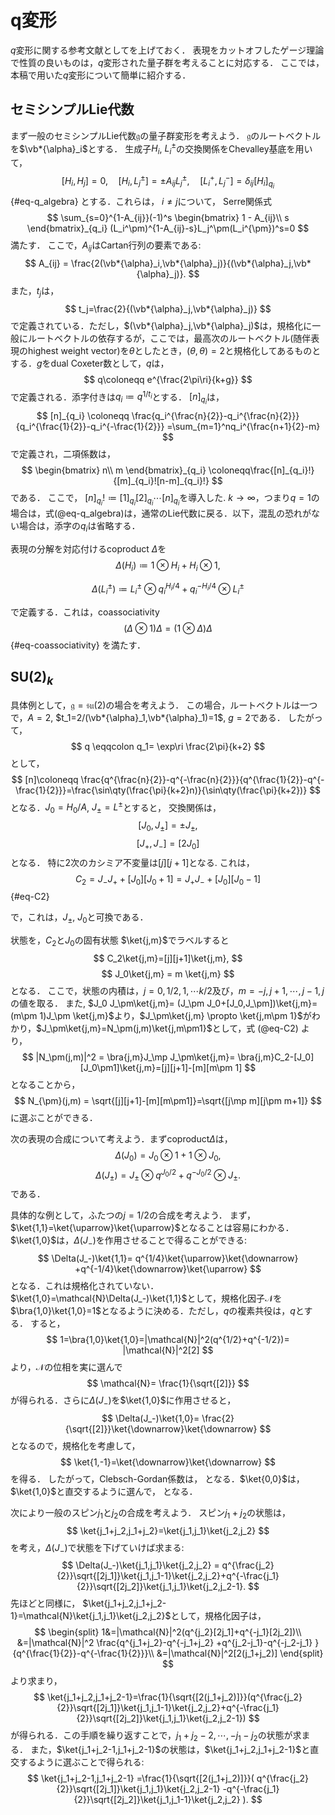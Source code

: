 
# q変形 {#sec-q_deformation}

$q$変形に関する参考文献として\cite{Bonatsos:1999xj,Ardonne2010ClebschGordanA6}を上げておく．
表現をカットオフしたゲージ理論で性質の良いものは，$q$変形された量子群を考えることに対応する．
ここでは，本稿で用いた$q$変形について簡単に紹介する．

## セミシンプルLie代数
まず一般のセミシンプルLie代数$\mathfrak{g}$の量子群変形を考えよう．
$\mathfrak{g}$のルートベクトルを$\vb*{\alpha}_i$とする．
生成子$H_i$, $L_i^\pm$の交換関係をChevalley基底を用いて，
$$
  [H_i,H_j]=0,\quad
  [H_i,L_j^\pm] = \pm A_{ij}L_{j}^\pm,\quad
  [L_i^+,L_j^-]=\delta_{ij}[H_i]_{q_i}
$${#eq-q_algebra}
とする．これらは，
$i\neq j$について， Serre関係式
$$
  \sum_{s=0}^{1-A_{ij}}(-1)^s
  \begin{bmatrix}
    1 - A_{ij}\\
    s
  \end{bmatrix}_{q_i}
  (L_i^\pm)^{1-A_{ij}-s}L_j^\pm(L_i^{\pm})^s=0
$$
満たす．
ここで，$A_{ij}$はCartan行列の要素である:
$$
  A_{ij} = \frac{2(\vb*{\alpha}_i,\vb*{\alpha}_j)}{(\vb*{\alpha}_j,\vb*{\alpha}_j)}.
$$
また，$t_j$は，
$$
  t_j=\frac{2}{(\vb*{\alpha}_j,\vb*{\alpha}_j)}
$$
で定義されている．ただし，$(\vb*{\alpha}_j,\vb*{\alpha}_j)$は，規格化に一般にルートベクトルの依存するが，ここでは，最高次のルートベクトル(随伴表現のhighest weight vector)を$\theta$としたとき，$(\theta,\theta)=2$と規格化してあるものとする．$g$をdual Coxeter数\footnote{コルートを$\vb*{\alpha}^{\lor}_i=2\vb*{\alpha}_i/(\vb*{\alpha}_i,\vb*{\alpha}_i)$と定義する．すると$a_i^{\lor}$を非負の整数として，$\theta=\sum_{i=1}^ra_i^{\lor}\vb*{\alpha}^{\lor}_i$と展開できる．ここで，$r$は，Lie代数のランクである．dual Coxeter数は$g\coloneqq\sum_{i=1}^r a^{\lor}_{i}+1$と定義される．}として，$q$は，
$$
  q\coloneqq e^{\frac{2\pi\ri}{k+g}}
$$
で定義される．添字付きは$q_i\coloneqq q^{1/t_i}$とする．
$[n]_{q_i}$は，
$$
  [n]_{q_i} \coloneqq \frac{q_i^{\frac{n}{2}}-q_i^{\frac{n}{2}}}{q_i^{\frac{1}{2}}-q_i^{-\frac{1}{2}}}
  =\sum_{m=1}^nq_i^{\frac{n+1}{2}-m}
$$
で定義され，二項係数は，
$$
  \begin{bmatrix}
    n\\
    m
  \end{bmatrix}_{q_i}
  \coloneqq\frac{[n]_{q_i}!}{[m]_{q_i}![n-m]_{q_i}!}
$$
である．
ここで，
$[n]_{q_i}!\coloneqq[1]_{q_i}[2]_{q_i}\cdots [n]_{q_i}$を導入した.
$k\to\infty$，つまり$q=1$の場合は，式(@eq-q_algebra)は，通常のLie代数に戻る．以下，混乱の恐れがない場合は，添字の$q_i$は省略する．


表現の分解を対応付けるcoproduct $\Delta$を
$$
  \Delta(H_i)\coloneqq 1\otimes H_i+H_i\otimes 1,
$$

$$
  \Delta(L_i^\pm)\coloneqq L_i^\pm\otimes q_i^{H_i/4}+q_{i}^{-H_i/4}\otimes L_i^\pm
$$

で定義する．これは，coassociativity
$$
  ( \Delta\otimes1)\Delta=(1\otimes \Delta)\Delta
$${#eq-coassociativity}
を満たす．
\begin{question}
  式(@eq-coassociativity)を$L_i^\pm$の場合に確かめよ．
  つまり，$( \Delta\otimes1)\Delta(L_i^\pm)=(1\otimes \Delta)\Delta(L_i^\pm)$を示せ．
\end{question}
<!-- 

% \begin{align}
%   \Delta(L_i^-)&= L_i^-\otimes q_i^{H_i/4}+q_{i}^{-H_i/4}\otimes L_i^-,\\
%   \Delta^2(L_i^-)&= L_i^-\otimes q_i^{H_i/4}\otimes q_i^{H_i/4}
%   + q_{i}^{-H_i/4}\otimes L_i^-\otimes q_i^{H_i/4}+
%   q_{i}^{-H_i/4}\otimes q_{i}^{-H_i/4}\otimes L_i^-,\\
% \end{align}
% $$
%   \Delta^n(L_i^-)=\sum_{k=0}(\otimes q_i^{-H_i/4})^{k}\otimes L_i^-(\otimes q_i^{-H_i/4})^{n-k}
% $$

% %また，$\Delta([-,-])=([\Delta(-),\Delta(-)])$を満たす．
% $$
% L_-(++++)=
% q^{-3/4}(-+++)
% +q^{-1/4}(+-++)
% +q^{1/4}(++-+)
% +q^{3/4}(+++-)
% $$
% $$
%   L_-^2(+++++)=
%   (q^{-3/4}q^{-3/4}+q^{-1/4}q^{-1/4})(--++)
%   +(q^{-1/4}q^{-3/4}+q^{-1/4}q^{1/4})(-+-+)
%   +(q^{1/4}q^{-3/4}+q^{-1/4}q^{3/4})(-++-)
%   +(q^{-1/4}q^{-1/4}+q^{1/4}q^{1/4})(+--+)
%   +(q^{1/4}q^{-1/4}+q^{1/4}q^{3/4})(+-+-)
%   +(q^{1/4}q^{1/4}+q^{3/4}q^{3/4})(++--)
%     $$

% $$
%   L_-^3(+++++)=
%   q^{-3/4}(q^{-3/4}q^{-3/4}+q^{-1/4}q^{-1/4})(---+)
%   +q^{-1/4}(q^{-1/4}q^{-3/4}+q^{-1/4}q^{1/4})(---+)
%   +q^{1/4}(q^{-1/4}q^{-1/4}+q^{1/4}q^{1/4})(---+)
%   + q^{-1/4} (q^{-3/4}q^{-3/4}+q^{-1/4}q^{-1/4})(--+-)
%   +q^{-1/4}(q^{1/4}q^{-3/4}+q^{-1/4}q^{3/4})(--+-)
%   +q^{1/4}(q^{1/4}q^{-1/4}+q^{1/4}q^{3/4})(--+-)
%   +q^{-1/4}(q^{-1/4}q^{-3/4}+q^{-1/4}q^{1/4})(-+--)
%   +q^{1/4}(q^{1/4}q^{-3/4}+q^{-1/4}q^{3/4})(-+--)
%   +q^{1/4}(q^{1/4}q^{1/4}+q^{3/4}q^{3/4})(-+--)
%   +q^{1/4}(q^{1/4}q^{-1/4}+q^{1/4}q^{3/4})(+---)
%   +q^{-1/4}(q^{-1/4}q^{-1/4}+q^{1/4}q^{1/4})(+---)
%   +q^{3/4}(q^{1/4}q^{1/4}+q^{3/4}q^{3/4})(+---)
% $$

% $$
%   (L_-)_k(s_1s_2\cdots s_n)=q^{(\sum_{i=1}^{k-1}s_i-\sum_{i=k+1}^{n}s_i)/4}(s_1s_2\cdots s_{k-1}\bar{s}_ks_{k+1}\cdots s_n)
% $$-->



## $\mathrm{SU}(2)_k$

具体例として，$\mathfrak{g}=\mathfrak{su}(2)$の場合を考えよう．
この場合，ルートベクトルは一つで，$A=2$, $t_1=2/(\vb*{\alpha}_1,\vb*{\alpha}_1)=1$, $g=2$である．
したがって，
$$
  q \eqqcolon q_1= \exp\ri \frac{2\pi}{k+2}
$$
として，
$$
  [n]\coloneqq  \frac{q^{\frac{n}{2}}-q^{-\frac{n}{2}}}{q^{\frac{1}{2}}-q^{-\frac{1}{2}}}=\frac{\sin\qty(\frac{\pi}{k+2}n)}{\sin\qty(\frac{\pi}{k+2})}
$$
となる．$J_0=H_0/A$, $J_\pm=L^\pm$とすると，
交換関係は，
$$
  [J_0,J_\pm]= \pm J_{\pm},
$$
$$
  [J_+,J_-]=  [2J_{0}]
$$
となる．
特に$2$次のカシミア不変量は$[j][j+1]$となる.
これは，
$$
 C_2= J_-J_++[J_0][J_0+1]=
 J_+J_-+[J_0][J_0-1]
$${#eq-C2}

で，これは，$J_{\pm}$, $J_0$と可換である．
\begin{question}
  $[C_2,J_\pm]=0$, $[C_2,J_0]=0$を示せ．
\end{question}

状態を，$C_2$と$J_0$の固有状態
$\ket{j,m}$でラベルすると
$$
  C_2\ket{j,m}=[j][j+1]\ket{j,m},
$$
$$
  J_0\ket{j,m} = m \ket{j,m}
$$
となる．
ここで，状態の内積は，$j=0,1/2,1,\cdots k/2$及び，$m=-j,j+1,\cdots, j-1,j$の値を取る．
また, $J_0 J_\pm\ket{j,m}= (J_\pm J_0+[J_0,J_\pm])\ket{j,m}=(m\pm 1)J_\pm \ket{j,m}$より，$J_\pm\ket{j,m} \propto  \ket{j,m\pm 1}$がわかり，$J_\pm\ket{j,m}=N_\pm(j,m)\ket{j,m\pm1}$として，式 (@eq-C2) より，
$$
  |N_\pm(j,m)|^2 =  \bra{j,m}J_\mp J_\pm\ket{j,m}=
  \bra{j,m}C_2-[J_0][J_0\pm1]\ket{j,m}=[j][j+1]-[m][m\pm 1]
$$
となることから，
$$
  N_{\pm}(j,m) = \sqrt{[j][j+1]-[m][m\pm1]}=\sqrt{[j\mp m][j\pm m+1]}
$$
に選ぶことができる．

次の表現の合成について考えよう．まずcoproduct$\Delta$は，
$$
  \Delta(J_0)= J_0\otimes 1 + 1\otimes J_0,
$$$$
  \Delta(J_\pm)= J_\pm\otimes q^{J_0/2} + q^{-J_0/2} \otimes J_\pm.
$$
である．
\begin{question}
coproductと交換子$[-,-]$は作用の順番によらないことを示せ．つまり，
$\Delta([J_i,J_j]) = [\Delta(J_i),\Delta(J_j) ]$を示せ．
\end{question}

具体的な例として，ふたつの$j=1/2$の合成を考えよう．
まず，$\ket{1,1}=\ket{\uparrow}\ket{\uparrow}$となることは容易にわかる．
$\ket{1,0}$は，$\Delta(J_-)$を作用させることで得ることができる:
$$
  \Delta(J_-)\ket{1,1}=
  q^{1/4}\ket{\uparrow}\ket{\downarrow}
  +q^{-1/4}\ket{\downarrow}\ket{\uparrow}
$$
となる．これは規格化されていない．$\ket{1,0}=\mathcal{N}\Delta(J_-)\ket{1,1}$として，規格化因子$\mathcal{N}$を
$\bra{1,0}\ket{1,0}=1$となるように決める．ただし，$q$の複素共役は，$q$とする．
すると，
$$
  1=\bra{1,0}\ket{1,0}=|\mathcal{N}|^2(q^{1/2}+q^{-1/2})=
  |\mathcal{N}|^2[2]
$$
より，$\mathcal{N}$の位相を実に選んで
$$
  \mathcal{N}= \frac{1}{\sqrt{[2]}}
$$
が得られる．さらに$\Delta(J_-)$を$\ket{1,0}$に作用させると，
$$
  \Delta(J_-)\ket{1,0}=
  \frac{2}{\sqrt{[2]}}\ket{\downarrow}\ket{\downarrow}
$$
となるので，規格化を考慮して，
$$
  \ket{1,-1}=\ket{\downarrow}\ket{\downarrow}
$$
を得る．
したがって，Clebsch-Gordan係数は，
\begin{align}
  \bra{1,1}\ket{\frac{1}{2},\frac{1}{2},\frac{1}{2},\frac{1}{2}}_q&=1,\\
  \bra{1,0}\ket{\frac{1}{2},\frac{1}{2},\frac{1}{2},-\frac{1}{2}}_q&=\frac{q^{\frac{1}{4}}}{\sqrt{[2]}},\\
  \bra{1,0}\ket{\frac{1}{2},\frac{1}{2},-\frac{1}{2},\frac{1}{2}}_q&
  =\frac{q^{-\frac{1}{4}}}{\sqrt{[2]}},\\
  \bra{1,-1}\ket{\frac{1}{2},\frac{1}{2},-\frac{1}{2},-\frac{1}{2}}_q&=1
\end{align}
となる．$\ket{0,0}$は，$\ket{1,0}$と直交するように選んで，
\begin{align}
  \ket{0,0}=  \frac{q^{-1/4}}{\sqrt{[2]}}\ket{\uparrow}\ket{\downarrow}
  -\frac{q^{1/4}}{\sqrt{[2]}}\ket{\downarrow}\ket{\uparrow}
\end{align}
となる．

次により一般のスピン$j_1$と$j_2$の合成を考えよう．
スピン$j_1+j_2$の状態は，
$$
  \ket{j_1+j_2,j_1+j_2}=\ket{j_1,j_1}\ket{j_2,j_2}
$$
を考え，$\Delta(J_-)$で状態を下げていけば求まる:
$$
  \Delta(J_-)\ket{j_1,j_1}\ket{j_2,j_2}
  = 
  q^{\frac{j_2}{2}}\sqrt{[2j_1]}\ket{j_1,j_1-1}\ket{j_2,j_2}+q^{-\frac{j_1}{2}}\sqrt{[2j_2]}\ket{j_1,j_1}\ket{j_2,j_2-1}.
$$
先ほどと同様に，
$\ket{j_1+j_2,j_1+j_2-1}=\mathcal{N}\ket{j_1,j_1}\ket{j_2,j_2}$として，規格化因子は，
$$
  \begin{split}
    1&=|\mathcal{N}|^2(q^{j_2}[2j_1]+q^{-j_1}[2j_2])\\
    &=|\mathcal{N}|^2
      \frac{q^{j_1+j_2}-q^{-j_1+j_2}
      +q^{j_2-j_1}-q^{-j_2-j_1}
      }{q^{\frac{1}{2}}-q^{-\frac{1}{2}}}\\
    &=|\mathcal{N}|^2[2(j_1+j_2)]
  \end{split}
$$
より求まり，
$$
  \ket{j_1+j_2,j_1+j_2-1}=\frac{1}{\sqrt{[2(j_1+j_2)]}}(q^{\frac{j_2}{2}}\sqrt{[2j_1]}\ket{j_1,j_1-1}\ket{j_2,j_2}+q^{-\frac{j_1}{2}}\sqrt{[2j_2]}\ket{j_1,j_1}\ket{j_2,j_2-1})
$$
が得られる．この手順を繰り返すことで，$j_1+j_2-2,\cdots,-j_1-j_2$の状態が求まる．
また，$\ket{j_1+j_2-1,j_1+j_2-1}$の状態は，$\ket{j_1+j_2,j_1+j_2-1}$と直交するように選ぶことで得られる:
$$
  \ket{j_1+j_2-1,j_1+j_2-1}
  =\frac{1}{\sqrt{[2(j_1+j_2)]}}(
    q^{\frac{j_2}{2}}\sqrt{[2j_1]}\ket{j_1,j_1}\ket{j_2,j_2-1}  
  -q^{-\frac{j_1}{2}}\sqrt{[2j_2]}\ket{j_1,j_1-1}\ket{j_2,j_2}
  ).
$$

\begin{question}
$3$つの$j=1/2$を合成して，
  \begin{align}
    [F_{\frac{1}{2}}^{\frac{1}{2}\frac{1}{2}\frac{1}{2}}]_{00}&=-\frac{1}{[2]},\quad
    [F_{\frac{1}{2}}^{\frac{1}{2}\frac{1}{2}\frac{1}{2}}]_{11}=\frac{1}{[2]},\\
    [F_{\frac{1}{2}}^{\frac{1}{2}\frac{1}{2}\frac{1}{2}}]_{01}&=\frac{\sqrt{[3]}}{[2]},\quad
    [F_{\frac{1}{2}}^{\frac{1}{2}\frac{1}{2}\frac{1}{2}}]_{10}=\frac{\sqrt{[3]}}{[2]}
  \end{align}
  を示せ．
\end{question}

<!-- 
% \subsubsection{一般的なClebsch-Gordan係数}
% $$
%   \ket*{j_c,m_c} = \sum_{m_a,m_b}\ket*{j_a,m_a} \ket*{j_b,m_b}\braket{j_am_a\, j_bm_b}{j_c,m_c}
% $$
% の両辺に，$J_\pm$を作用させると，
% $$
%   \begin{split}
%     &\sqrt{[j_c\mp m_c][j_c\pm m_c+1]}\sum_{m_a,m_b}\ket*{j_a,m_a} \ket*{j_b,m_b}\braket{j_am_a\, j_bm_b}{j_c,m_c\pm1}\\
%     &= \sum_{m_a,m_b}\Bigl(
%       \sqrt{[j_a\mp m_a][j_a\pm m_a+1]}q^{\frac{j_b}{2}}\ket*{j_a,m_a\pm1}\ket*{j_b,m_b}\braket{j_am_a\, j_bm_b}{j_c,m_c}\\
%       &+ \sqrt{[j_b\mp m_b][j_b\pm m_b+1]}q^{-\frac{j_a}{2}}\ket*{j_a,m_a}\ket*{j_b,m_b\pm1}\braket{j_am_a\, j_bm_b}{j_c,m_c}
%       \Bigr)\\ 
%       &= \sum_{m_a,m_b}\Bigl(
%         \sqrt{[j_a \mp m_a+1][j_a \pm m_a]}q^{\frac{j_b}{2}}\ket*{j_a,m_a}\ket*{j_b,m_b}\braket{j_am_a\mp1\, j_bm_b}{j_c,m_c}\\
%         &+ \sqrt{[j_b \mp m_b+1][j_b \pm m_b]}q^{-\frac{j_a}{2}}\ket*{j_a,m_a}\ket*{j_b,m_b}\braket{j_am_a\, j_bm_b\mp1}{j_c,m_c}
%         \Bigr)
%     \end{split}
% $$
% となる．両辺を比べると，漸化式
% $$
%   \begin{split}
%     &\sqrt{[j_c\mp m_c][j_c\pm m_c+1]}\braket{j_am_a\, j_bm_b}{j_c,m_c\pm1}
%     \\
%     &=
%     q^{\frac{j_b}{2}}\sqrt{[j_a \mp m_a+1][j_a \pm m_a]}\braket{j_am_a\mp1\, j_bm_b}{j_c,m_c}\\
%     &\quad+ q^{-\frac{j_a}{2}}\sqrt{[j_b \mp m_b+1][j_b \pm m_b]}\braket{j_am_a\, j_bm_b\mp1}{j_c,m_c}
%   \end{split}
% $$
% が得られる．


% \subsection{\texorpdfstring{$\mathrm{SU}(3)_k$}{SU(3)k}}
% 次に$\mathfrak{g}=\mathfrak{su}(3)$を考える．
% $$
%   A_{ij} =\begin{pmatrix}
%     2 & -1\\
%     -1 & 2
%   \end{pmatrix}
% $$
% $t_i=1$, $g=3$である．したがって，
% $$
%   q \eqqcolon q_i= \exp\ri \frac{2\pi}{k+3}
% $$

% \begin{align}
%   [H_i,H_j]&=0,\\
%   [H_i,L_j^\pm] &= \pm A_{ij}L_{j}^\pm,\\
%   [L_i^+,L_j^-]&=\delta_{ij}[H_i]
% \end{align}

% $$
%   (L_1^\pm)^{2}L_2^\pm
%   -[2]
%   (L_1^\pm)L_2^\pm(L_1^{\pm})
%   +
%   L_2^\pm(L_1^{\pm})^2=0
% $$

% \begin{align}
%   L_3^+&\coloneqq a L_1^+L_2^+-bL_2^+L_1^+,\\
%   L_3^-&\coloneqq cL_2^-L_1^--dL_1^-L_2^-
% \end{align}
% $$
%   \begin{split}
%     [L_3^+,L_3^-]&=[aL_1^+L_2^+-bL_2^+L_1^+,cL_2^-L_1^--dL_1^-L_2^-]\\
%     &=
%     L_1^+L_1^-(ac [H_2+1] -da [H_2]-bc[H_2]
%     +bd [H_2-1]
%     )\\
%     &+L_2^+L_2^-(+ac [H_1-1]-da[H_1]-bc [H_1]+bd [H_1+1])\\
%     &+(da+bc)[H_1][H_2]
%     -bd [H_1][H_2-1]
%     -ac [H_1-1][H_2]
%   \end{split}
% $$
% $$
%   acq^{1/2}  +bdq^{-1/2}  -(ad+bc)=0
% $$

% $$
%   \begin{split}
%     [L_3^+,L_3^-]&=[aL_1^+L_2^+-bL_2^+L_1^+,cL_2^-L_1^--dL_1^-L_2^-]\\
%     &=
%     +ac\Bigl((q^{1/2}  +q^{-1/2})[H_1][H_2]
%     - [H_1][H_2-1]
%     - [H_1-1][H_2]
%     \Bigr)\\
%     &=ac[H_1+H_2]\\
%   \end{split}
% $$
% $$
%   acq^{1/2}  +bdq^{-1/2}  -(ad+bc)=0
% $$
% $$
%   +ac q^{-1/2} +bd q^{1/2}-(da+bc)=0
% $$
% $$
%   ac=bd =1
% $$
% $$
%   (da+bc)= q^{-1/2} + q^{1/2}
% $$
% $$
%   [H_i]L_j^\pm  = L_j^{\pm}[H_i\pm A_{ij}]
% $$


% 基本表現と反基本表現のウェイトベクトルを$\vb*{\omega}_1$及び$\vb*{\omega}_2$とすると，一般の表現のウェイトベクトルは，$\vb*{\omega} = p\vb*{\omega}_1+q\vb*{\omega}_2$と表すことができる．したがって，表現はDynkin index $(p,q)$で指定することができる．
% ルートベクトルは，$\vb*{\alpha}_1=2\vb*{\omega}_1-\vb*{\omega}_2=(2,-1)$, $\vb*{\alpha}_2=-\vb*{\omega}_1+2\vb*{\omega}_2=(-1,2)$.

% \begin{align}
%   \Delta(H_i)&=1\otimes H_i+H_i\otimes 1\\
%   \Delta(L_i^\pm)&=L_i^\pm\otimes q_i^{H_i/4}+q_{i}^{-H_i/4}\otimes L_i^\pm
% \end{align}
% $\ket{(2,0)(2,0)}$, $\ket{(1,0)(-1,1)}$, $\ket{(1,0)(0,-1)}$.

% $$
%   \ket{(2,0)(2,0)} =\ket{(1,0)(1,0)}\ket{(1,0)(1,0)}
% $$
% $$
%   \Delta(L_1^-)\ket{(1,0)(1,0)}\ket{(1,0)(1,0)}
%   =q^{\frac{1}{4}}\ket{(1,0)(-1,1)}\ket{(1,0)(1,0)}
%   +q^{-\frac{1}{4}}\ket{(1,0)(1,0)}\ket{(1,0)(-1,1)}
% $$
% $$
%   \begin{split}
%     &\Delta(L_1^-)(q^{\frac{1}{4}}\ket{(1,0)(-1,1)}\ket{(1,0)(1,0)}
%     +q^{-\frac{1}{4}}\ket{(1,0)(1,0)}\ket{(1,0)(-1,1)})\\
%     &=2\ket{(1,0)(-1,1)}\ket{(1,0)(-1,1)}
%   \end{split}
% $$
% $$
%   \begin{split}
%     &\Delta(L_2^-)(q^{\frac{1}{4}}\ket{(1,0)(-1,1)}\ket{(1,0)(1,0)}
%     +q^{-\frac{1}{4}}\ket{(1,0)(1,0)}\ket{(1,0)(-1,1)})\\
%     &=
%     q^{\frac{1}{4}}\ket{(1,0)(0,-1)}\ket{(1,0)(1,0)}+q^{-\frac{1}{4}}\ket{(1,0)(1,0)}\ket{(1,0)(0,-1)}
%   \end{split}
% $$
% $$
%   \begin{split}
%     &\Delta(L_2^-)\ket{(1,0)(-1,1)}\ket{(1,0)(-1,1)}\\
%     &=q^{\frac{1}{4}}\ket{(1,0)(0,-1)}\ket{(1,0)(-1,1)}
%     +q^{-\frac{1}{4}}\ket{(1,0)(-1,1)}\ket{(1,0)(0,-1)}
%   \end{split}
% $$

% $$
%   L_1^\pm\ket{(p,q)}=N_{i\pm}(p,q)\ket{(p\pm 2,q\pm1)}
% $$
% $$
%   |N_{i+}(p,q)|^2-|N_{i-}(p,q)|^2=[H_i]
% $$

% $$
%   |N_{1+}|^2-|N_{1-}|^2=[2H_0]
% $$
% $$
%   |N_{2+}|^2-|N_{2-}|^2=[2H_0]
% $$
% $$
%   2[H_0]^2+|N_+|^2+|N_-|^2=2C_2
% $$


% \begin{align}
%   \ket{(2,0)(2,0)}&=\ket{(1,0)(1,0)}\ket{(1,0)(1,0)},\\
%   \ket{(2,0)(0,1)}&=\frac{1}{\sqrt{[2]}}\qty(q^{\frac{1}{4}}\ket{(1,0)(-1,1)}\ket{(1,0)(1,0)}
%   +q^{-\frac{1}{4}}\ket{(1,0)(1,0)}\ket{(1,0)(-1,1)}),\\
%   \ket{(2,0)(1,-1)}&=\frac{1}{\sqrt{[2]}}\qty(    q^{\frac{1}{4}}\ket{(1,0)(0,-1)}\ket{(1,0)(1,0)}+q^{-\frac{1}{4}}\ket{(1,0)(1,0)}\ket{(1,0)(0,-1)}),\\
%   \ket{(2,0)(-1,0)}&=\frac{1}{\sqrt{[2]}}\qty(q^{\frac{1}{4}}\ket{(1,0)(0,-1)}\ket{(1,0)(-1,1)}
%   +q^{-\frac{1}{4}}\ket{(1,0)(-1,1)}\ket{(1,0)(0,-1)}),\\
%   \ket{(2,0)(-2,2)}&=\ket{(1,0)(-1,1)}\ket{(1,0)(-1,1)},\\
%   \ket{(2,0)(0,-2)}&=\ket{(1,0)(0,-1)}\ket{(1,0)(0,-1)}.
% \end{align}

% $$
%   \ket{(1,1)(1,1)}=\ket{(1,0)(1,0)}\ket{(0,1)(0,1)}
% $$
% $$
%   \Delta(L_1^-)\ket{(1,1)(1,1)}=\ket{(1,0)(-1,1)}\ket{(0,1)(0,1)}
% $$
% $$
%   \Delta(L_2^-)\ket{(1,1)(1,1)}=\ket{(1,0)(1,0)}\ket{(0,1)(1,-1)}
% $$
% $$
%   \begin{split}
%     \Delta(L_2^-)\Delta(L_1^-)\ket{(1,1)(1,1)}&=
%     \Delta(L_2^-)\ket{(1,0)(-1,1)}\ket{(0,1)(0,1)}\\
%     &=
%     q^{1/4}\ket{(1,0)(0,-1)}\ket{(0,1)(0,1)}
%     +q^{-1/4}\ket{(1,0)(-1,1)}\ket{(0,1)(1,-1)} 
%   \end{split}
% $$
% $$
%   \begin{split}
%     \Delta(L_1^-)\Delta(L_2^-)\ket{(1,1)(1,1)}&=
%     \Delta(L_1^-)\ket{(1,0)(1,0)}\ket{(0,1)(1,-1)}\\
%     &=
%     q^{1/4}\ket{(1,0)(-1,1)}\ket{(0,1)(1,-1)}
%     +q^{-1/4}\ket{(1,0)(1,0)}\ket{(0,1)(-1,1)}
%   \end{split}
% $$


% $$
%   \begin{bmatrix}
%     () & () & ()\\
%     () & () & ()
%   \end{bmatrix}_q
% $$
% $$
%   J_i^2=\frac{1}{2}(J_+J_-+J_-J_+)+J_0^2
% $$
% $$
%   J_+\ket{j,m}= N_+(j,m)\ket{j,m+1}
% $$$$
%   J_-\ket{j,m}= N_-(j,m)\ket{j,m-1}
% $$
% $$
%   m^2+\frac{1}{2}|N_+(j,m)|^2+\frac{1}{2}|N_-(j,m)|^2=j(j+1)
% $$
% $$
%   |N_-(j,m)|^2-|N_+(j,m)|^2=2m
% $$
 -->